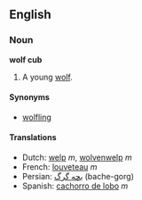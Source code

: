 ==English==
===Noun===
'''wolf cub'''

#A young [[wolf]].

====Synonyms====
*[[wolfling]]

====Translations====
*Dutch: [[welp]] ''m'', [[wolvenwelp]] ''m''
*French: [[louveteau]] ''m''
*Persian: [[بچه گرگ]] (bache-gorg)
*Spanish: [[cachorro de lobo]] ''m''